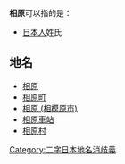 '''相原'''可以指的是：

* [[日本人|日本人]]姓氏

== 地名==
* [[相原_(武藏国・相模国)|相原]]
* [[相原町|相原町]]
* [[相原_(相模原市)|相原 (相模原市)]]
* [[相原車站|相原車站]]
* [[相原村|相原村]]

{{Geodis}}

[[Category:二字日本地名消歧義|Category:二字日本地名消歧義]]